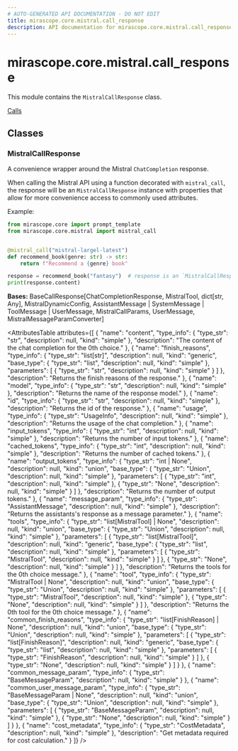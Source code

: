 ```yaml
---
# AUTO-GENERATED API DOCUMENTATION - DO NOT EDIT
title: mirascope.core.mistral.call_response
description: API documentation for mirascope.core.mistral.call_response
---
```


# mirascope.core.mistral.call_response

<ApiType type="Module" />

This module contains the `MistralCallResponse` class.

<Info title="Usage">

[Calls](/docs/mirascope/learn/calls#handling-responses)

</Info>

## Classes

### MistralCallResponse

<ApiType type="Class" />

A convenience wrapper around the Mistral `ChatCompletion` response.

When calling the Mistral API using a function decorated with `mistral_call`, the
response will be an `MistralCallResponse` instance with properties that allow for
more convenience access to commonly used attributes.

Example:

```python
from mirascope.core import prompt_template
from mirascope.core.mistral import mistral_call


@mistral_call("mistral-largel-latest")
def recommend_book(genre: str) -> str:
    return f"Recommend a {genre} book"

response = recommend_book("fantasy")  # response is an `MistralCallResponse` instance
print(response.content)
```

**Bases:** BaseCallResponse[ChatCompletionResponse, MistralTool, dict[str, Any], MistralDynamicConfig, AssistantMessage | SystemMessage | ToolMessage | UserMessage, MistralCallParams, UserMessage, MistralMessageParamConverter]

<AttributesTable
  attributes={[
  {
    "name": "content",
    "type_info": {
      "type_str": "str",
      "description": null,
      "kind": "simple"
    },
    "description": "The content of the chat completion for the 0th choice."
  },
  {
    "name": "finish_reasons",
    "type_info": {
      "type_str": "list[str]",
      "description": null,
      "kind": "generic",
      "base_type": {
        "type_str": "list",
        "description": null,
        "kind": "simple"
      },
      "parameters": [
        {
          "type_str": "str",
          "description": null,
          "kind": "simple"
        }
      ]
    },
    "description": "Returns the finish reasons of the response."
  },
  {
    "name": "model",
    "type_info": {
      "type_str": "str",
      "description": null,
      "kind": "simple"
    },
    "description": "Returns the name of the response model."
  },
  {
    "name": "id",
    "type_info": {
      "type_str": "str",
      "description": null,
      "kind": "simple"
    },
    "description": "Returns the id of the response."
  },
  {
    "name": "usage",
    "type_info": {
      "type_str": "UsageInfo",
      "description": null,
      "kind": "simple"
    },
    "description": "Returns the usage of the chat completion."
  },
  {
    "name": "input_tokens",
    "type_info": {
      "type_str": "int",
      "description": null,
      "kind": "simple"
    },
    "description": "Returns the number of input tokens."
  },
  {
    "name": "cached_tokens",
    "type_info": {
      "type_str": "int",
      "description": null,
      "kind": "simple"
    },
    "description": "Returns the number of cached tokens."
  },
  {
    "name": "output_tokens",
    "type_info": {
      "type_str": "int | None",
      "description": null,
      "kind": "union",
      "base_type": {
        "type_str": "Union",
        "description": null,
        "kind": "simple"
      },
      "parameters": [
        {
          "type_str": "int",
          "description": null,
          "kind": "simple"
        },
        {
          "type_str": "None",
          "description": null,
          "kind": "simple"
        }
      ]
    },
    "description": "Returns the number of output tokens."
  },
  {
    "name": "message_param",
    "type_info": {
      "type_str": "AssistantMessage",
      "description": null,
      "kind": "simple"
    },
    "description": "Returns the assistants's response as a message parameter."
  },
  {
    "name": "tools",
    "type_info": {
      "type_str": "list[MistralTool] | None",
      "description": null,
      "kind": "union",
      "base_type": {
        "type_str": "Union",
        "description": null,
        "kind": "simple"
      },
      "parameters": [
        {
          "type_str": "list[MistralTool]",
          "description": null,
          "kind": "generic",
          "base_type": {
            "type_str": "list",
            "description": null,
            "kind": "simple"
          },
          "parameters": [
            {
              "type_str": "MistralTool",
              "description": null,
              "kind": "simple"
            }
          ]
        },
        {
          "type_str": "None",
          "description": null,
          "kind": "simple"
        }
      ]
    },
    "description": "Returns the tools for the 0th choice message."
  },
  {
    "name": "tool",
    "type_info": {
      "type_str": "MistralTool | None",
      "description": null,
      "kind": "union",
      "base_type": {
        "type_str": "Union",
        "description": null,
        "kind": "simple"
      },
      "parameters": [
        {
          "type_str": "MistralTool",
          "description": null,
          "kind": "simple"
        },
        {
          "type_str": "None",
          "description": null,
          "kind": "simple"
        }
      ]
    },
    "description": "Returns the 0th tool for the 0th choice message."
  },
  {
    "name": "common_finish_reasons",
    "type_info": {
      "type_str": "list[FinishReason] | None",
      "description": null,
      "kind": "union",
      "base_type": {
        "type_str": "Union",
        "description": null,
        "kind": "simple"
      },
      "parameters": [
        {
          "type_str": "list[FinishReason]",
          "description": null,
          "kind": "generic",
          "base_type": {
            "type_str": "list",
            "description": null,
            "kind": "simple"
          },
          "parameters": [
            {
              "type_str": "FinishReason",
              "description": null,
              "kind": "simple"
            }
          ]
        },
        {
          "type_str": "None",
          "description": null,
          "kind": "simple"
        }
      ]
    }
  },
  {
    "name": "common_message_param",
    "type_info": {
      "type_str": "BaseMessageParam",
      "description": null,
      "kind": "simple"
    }
  },
  {
    "name": "common_user_message_param",
    "type_info": {
      "type_str": "BaseMessageParam | None",
      "description": null,
      "kind": "union",
      "base_type": {
        "type_str": "Union",
        "description": null,
        "kind": "simple"
      },
      "parameters": [
        {
          "type_str": "BaseMessageParam",
          "description": null,
          "kind": "simple"
        },
        {
          "type_str": "None",
          "description": null,
          "kind": "simple"
        }
      ]
    }
  },
  {
    "name": "cost_metadata",
    "type_info": {
      "type_str": "CostMetadata",
      "description": null,
      "kind": "simple"
    },
    "description": "Get metadata required for cost calculation."
  }
]}
/>



